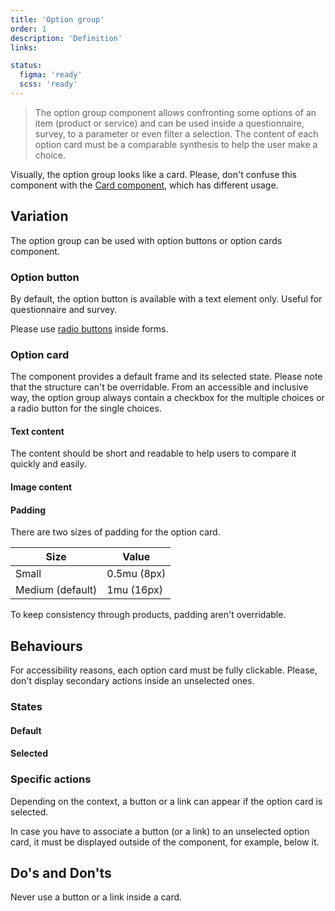 ```yaml
---
title: 'Option group'
order: 1
description: 'Definition'
links:

status:
  figma: 'ready'
  scss: 'ready'
---
```


> The option group component allows confronting some options of an item (product or service) and can be used inside a questionnaire, survey, to a parameter or even filter a selection. The content of each option card must be a comparable synthesis to help the user make a choice.

<Preview path="default" nude />

<Highlight theme="warning" title="Be aware">

Visually, the option group looks like a card. Please, don't confuse this component with the [Card component](/Components/Cards), which has different usage.

</Highlight>

## Variation

The option group can be used with option buttons or option cards component. 

### Option button

By default, the option button is available with a text element only. Useful for questionnaire and survey.

<Highlight theme="warning" title="Be aware">

Please use [radio buttons](/Components/Form/Radio) inside forms.

</Highlight>

### Option card
<Preview path="extended" nude />

The component provides a default frame and its selected state. Please note that the structure can't be overridable.
From an accessible and inclusive way, the option group always contain a checkbox for the multiple choices or a radio button for the single choices.

#### Text content

The content should be short and readable to help users to compare it quickly and easily.

#### Image content

#### Padding

There are two sizes of padding for the option card.

| Size             | Value       |
| ---------------- | ----------- |
| Small            | 0.5mu (8px) |
| Medium (default) | 1mu (16px)  |

<Highlight theme="warning" title="Be aware">

To keep consistency through products, padding aren't overridable.

</Highlight>

<Preview path="spaced" nude />

## Behaviours

For accessibility reasons, each option card must be fully clickable. Please, don't display secondary actions inside an unselected ones.

### States

<Preview path="checkbox" nude />

#### Default


#### Selected


### Specific actions

Depending on the context, a button or a link can appear if the option card is selected.

<Highlight theme="tips" title="Good to know">

In case you have to associate a button (or a link) to an unselected option card, it must be displayed outside of the component, for example, below it.

</Highlight>

## Do's and Don'ts

<HintItem dont>Never use a button or a link inside a card.</HintItem>
